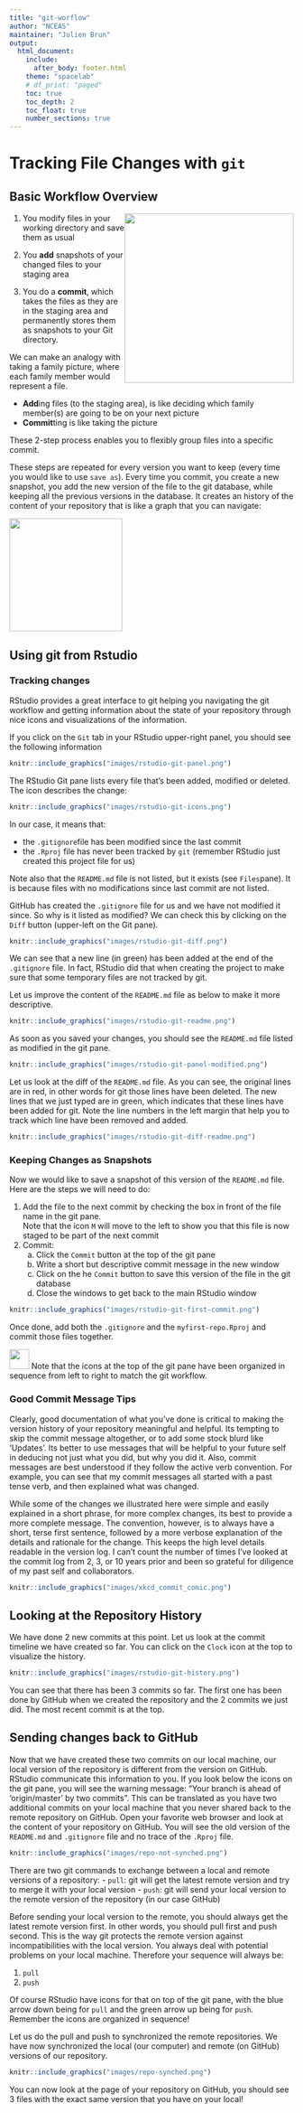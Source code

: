 ```yaml
---
title: "git-worflow"
author: "NCEAS"
maintainer: "Julien Brun"
output: 
  html_document:
    include:
      after_body: footer.html
    theme: "spacelab"
    # df_print: "paged"
    toc: true
    toc_depth: 2
    toc_float: true
    number_sections: true
---
```


# Tracking File Changes with `git` 

## Basic Workflow Overview

<img style="float: right;width: 300px;" src="images/git_workflow_general.png">

1. You modify files in your working directory and save them as usual

2. You **add** snapshots of your changed files to your staging area

3. You do a **commit**, which takes the files as they are in the staging area and permanently stores them as snapshots to your Git directory.


We can make an analogy with taking a family picture, where each family member would represent a file.

- **Add**ing files (to the staging area), is like deciding which family member(s) are going to be on your next picture
- **Commit**ting is like taking the picture

These 2-step process enables you to flexibly group files into a specific commit.

These steps are repeated for every version you want to keep (every time you would like to use `save as`). Every time you commit, you create a new snapshot, you add the new version of the file to the git database, while keeping all the previous versions in the database. It creates an history of the content of your repository that is like a graph that you can navigate:

<img style="align: left;width: 200px;" src=images/version-graph_mattJones.png />

## Using git from Rstudio

### Tracking changes

RStudio provides a great interface to git helping you navigating the git workflow and getting information about the state of your repository through nice icons and visualizations of the information.

If you click on the `Git` tab in your RStudio upper-right panel, you should see the following information

```r
knitr::include_graphics("images/rstudio-git-panel.png")
```
The RStudio Git pane lists every file that’s been added, modified or deleted. The icon describes the change:

```r
knitr::include_graphics("images/rstudio-git-icons.png")
```

In our case, it means that:

- the `.gitignore`file has been modified since the last commit
- the  `.Rproj` file has never been tracked by `git`  (remember RStudio just created this project file for us)

Note also that the `README.md` file is not listed, but it exists (see `Files`pane). It is because files with no modifications since last commit are not listed. 

GitHub has created the `.gitignore` file for us and we have not modified it since. So why is it listed as modified? We can check this by clicking on the `Diff` button (upper-left on the Git pane).

```r
knitr::include_graphics("images/rstudio-git-diff.png")
```

We can see that a new line (in green) has been added at the end of the `.gitignore` file. In fact, RStudio did that when creating the project to make sure that some temporary files are not tracked by git.

Let us improve the content of the `README.md` file  as below to make it more descriptive.

```r
knitr::include_graphics("images/rstudio-git-readme.png")
```

As soon as you saved your changes, you should see the `README.md` file listed as modified in the git pane.

```r
knitr::include_graphics("images/rstudio-git-panel-modified.png")
```

Let us look at the diff of the `README.md` file. As you can see, the original lines are in red, in other words for git those lines have been deleted. The new lines that we just typed are in green, which indicates that these lines have been added for git. Note the line numbers in the left margin that help you to track which line have been removed and added.


```r
knitr::include_graphics("images/rstudio-git-diff-readme.png")
```

### Keeping Changes as Snapshots

Now we would like to save a snapshot of this version of the `README.md` file. Here are the steps we will need to do:

1. Add the file to the next commit by checking the box in front of the file name in the git pane.  
Note that the icon `M` will move to the left to show you that this file is now staged to be part of the next commit
2. Commit:
    a. Click the `Commit` button at the top of the git pane
    b. Write a short but descriptive commit message in the new window
    c. Click on the he `Commit` button to save this version of the file in the git database
    d. Close the windows to get back to the main RStudio window

```r
knitr::include_graphics("images/rstudio-git-first-commit.png")
```


Once done, add both the `.gitignore` and the `myfirst-repo.Rproj` and commit those files together.

<img style="align: left;width: 35px;" src=images/tip.png /> Note that the icons at the top of the git pane have been organized in sequence from left to right to match the git workflow.

### Good Commit Message Tips

Clearly, good documentation of what you’ve done is critical to making the version history of your repository meaningful and helpful. Its tempting to skip the commit message altogether, or to add some stock blurd like ‘Updates’. Its better to use messages that will be helpful to your future self in deducing not just what you did, but why you did it. Also, commit messages are best understood if they follow the active verb convention. For example, you can see that my commit messages all started with a past tense verb, and then explained what was changed.

While some of the changes we illustrated here were simple and easily explained in a short phrase, for more complex changes, its best to provide a more complete message. The convention, however, is to always have a short, terse first sentence, followed by a more verbose explanation of the details and rationale for the change. This keeps the high level details readable in the version log. I can’t count the number of times I’ve looked at the commit log from 2, 3, or 10 years prior and been so grateful for diligence of my past self and collaborators.

```r
knitr::include_graphics("images/xkcd_commit_comic.png")
```


## Looking at the Repository History

We have done 2 new commits at this point. Let us look at the commit timeline we have created so far. You can click on the `Clock` icon at the top to visualize the history.

```r
knitr::include_graphics("images/rstudio-git-history.png")
```

You can see that there has been 3 commits so far. The first one has been done by GitHub when we created the repository and the 2 commits we just did. The most recent commit is at the top.


## Sending changes back to GitHub

Now that we have created these two commits on our local machine, our local version of the repository is different from the version on GitHub. RStudio communicate this information to you. If you look below the icons on the git pane, you will see the warning message: "Your branch is ahead of 'origin/master' by two commits". This can be translated as you have two additional commits on your local machine that you never shared back to the remote repository on GitHub. Open your favorite web browser and look at the content of your repository on GitHub. You will see the old version of the `README.md` and `.gitignore` file and no trace of the `.Rproj` file.

```r
knitr::include_graphics("images/repo-not-synched.png")
```

There are two git commands to exchange between a local and remote versions of a repository:
- `pull`: git will get the latest remote version and try to merge it with your local version
- `push`: git will send your local version to the remote version of the repository (in our case GitHub)

Before sending your local version to the remote, you should always get the latest remote version first. In other words, you should pull first and push second. This is the way git protects the remote version against incompatibilities with the local version. You always deal with potential problems on your local machine. Therefore your sequence will always be:

1. `pull`
2. `push`

Of course RStudio have icons for that on top of the git pane, with the blue arrow down being for `pull` and the green arrow up being for `push`. Remember the icons are organized in sequence!

Let us do the pull and push to synchronized the remote repositories. We have now synchronized the local (our computer) and remote (on GitHub) versions of our repository.

```r
knitr::include_graphics("images/repo-synched.png")
```

You can now look at the page of your repository on GitHub, you should see 3 files with the exact same version that you have on your local!